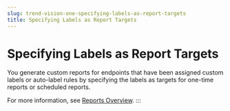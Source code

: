 ```yaml
---
slug: trend-vision-one-specifying-labels-as-report-targets
title: Specifying Labels as Report Targets
---
```

# Specifying Labels as Report Targets

You generate custom reports for endpoints that have been assigned custom labels or auto-label rules by specifying the labels as targets for one-time reports or scheduled reports.

For more information, see [Reports Overview](reports-overview.mdx).
:::
